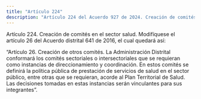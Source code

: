 ```yaml
---
title: "Artículo 224"
description: "Artículo 224 del Acuerdo 927 de 2024. Creación de comités en el sector salud."
---
```


Artículo 224. Creación de comités en el sector salud. Modifíquese el artículo 26 del Acuerdo distrital 641 de 2016, el cual quedará así:
 
“Artículo 26. Creación de otros comités. La Administración Distrital conformará los comités sectoriales o intersectoriales que se requieran como instancias de direccionamiento y coordinación. En estos comités se definirá la política pública de prestación de servicios de salud en el sector público, entre otras que se requieran, acorde al Plan Territorial de Salud. Las decisiones tomadas en estas instancias serán vinculantes para sus integrantes”.